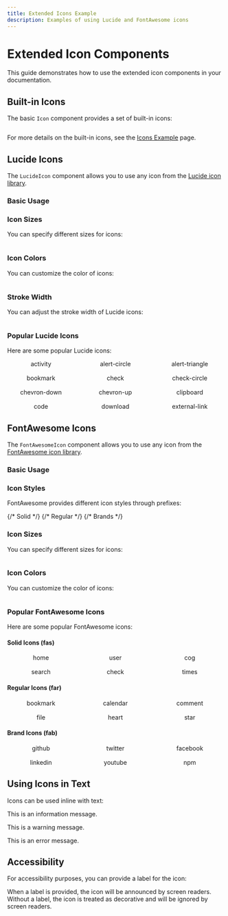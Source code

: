 ```yaml
---
title: Extended Icons Example
description: Examples of using Lucide and FontAwesome icons
---
```



# Extended Icon Components

This guide demonstrates how to use the extended icon components in your documentation.

## Built-in Icons

The basic `Icon` component provides a set of built-in icons:

<div style="display: flex; align-items: center; gap: 1rem;">
  <Icon name="info" />
  <Icon name="warning" />
  <Icon name="error" />
  <Icon name="success" />
</div>

For more details on the built-in icons, see the [Icons Example](/en/v1/guide/icons-example) page.

## Lucide Icons

The `LucideIcon` component allows you to use any icon from the [Lucide icon library](https://lucide.dev/icons/).

### Basic Usage

<LucideIcon name="activity" />

### Icon Sizes

You can specify different sizes for icons:

<div style="display: flex; align-items: center; gap: 1rem;">
  <LucideIcon name="activity" size="1em" />
  <LucideIcon name="activity" size="1.5em" />
  <LucideIcon name="activity" size="2em" />
  <LucideIcon name="activity" size="3em" />
</div>

### Icon Colors

You can customize the color of icons:

<div style="display: flex; align-items: center; gap: 1rem;">
  <LucideIcon name="heart" color="#ff0000" />
  <LucideIcon name="star" color="#ffd700" />
  <LucideIcon name="thumbs-up" color="#008000" />
  <LucideIcon name="bell" color="#0000ff" />
</div>

### Stroke Width

You can adjust the stroke width of Lucide icons:

<div style="display: flex; align-items: center; gap: 1rem;">
  <LucideIcon name="activity" strokeWidth={1} />
  <LucideIcon name="activity" strokeWidth={2} />
  <LucideIcon name="activity" strokeWidth={3} />
</div>

### Popular Lucide Icons

Here are some popular Lucide icons:

<div style="display: grid; grid-template-columns: repeat(auto-fill, minmax(120px, 1fr)); gap: 1rem;">
  <div style="display: flex; flex-direction: column; align-items: center;">
    <LucideIcon name="activity" />
    <span>activity</span>
  </div>
  <div style="display: flex; flex-direction: column; align-items: center;">
    <LucideIcon name="alert-circle" />
    <span>alert-circle</span>
  </div>
  <div style="display: flex; flex-direction: column; align-items: center;">
    <LucideIcon name="alert-triangle" />
    <span>alert-triangle</span>
  </div>
  <div style="display: flex; flex-direction: column; align-items: center;">
    <LucideIcon name="bookmark" />
    <span>bookmark</span>
  </div>
  <div style="display: flex; flex-direction: column; align-items: center;">
    <LucideIcon name="check" />
    <span>check</span>
  </div>
  <div style="display: flex; flex-direction: column; align-items: center;">
    <LucideIcon name="check-circle" />
    <span>check-circle</span>
  </div>
  <div style="display: flex; flex-direction: column; align-items: center;">
    <LucideIcon name="chevron-down" />
    <span>chevron-down</span>
  </div>
  <div style="display: flex; flex-direction: column; align-items: center;">
    <LucideIcon name="chevron-up" />
    <span>chevron-up</span>
  </div>
  <div style="display: flex; flex-direction: column; align-items: center;">
    <LucideIcon name="clipboard" />
    <span>clipboard</span>
  </div>
  <div style="display: flex; flex-direction: column; align-items: center;">
    <LucideIcon name="code" />
    <span>code</span>
  </div>
  <div style="display: flex; flex-direction: column; align-items: center;">
    <LucideIcon name="download" />
    <span>download</span>
  </div>
  <div style="display: flex; flex-direction: column; align-items: center;">
    <LucideIcon name="external-link" />
    <span>external-link</span>
  </div>
</div>

## FontAwesome Icons

The `FontAwesomeIcon` component allows you to use any icon from the [FontAwesome icon library](https://fontawesome.com/icons).

### Basic Usage

<FontAwesomeIcon name="coffee" />

### Icon Styles

FontAwesome provides different icon styles through prefixes:

<div style="display: flex; align-items: center; gap: 1rem;">
  <FontAwesomeIcon name="star" prefix="fas" /> {/* Solid */}
  <FontAwesomeIcon name="star" prefix="far" /> {/* Regular */}
  <FontAwesomeIcon name="github" prefix="fab" /> {/* Brands */}
</div>

### Icon Sizes

You can specify different sizes for icons:

<div style="display: flex; align-items: center; gap: 1rem;">
  <FontAwesomeIcon name="coffee" size="1em" />
  <FontAwesomeIcon name="coffee" size="1.5em" />
  <FontAwesomeIcon name="coffee" size="2em" />
  <FontAwesomeIcon name="coffee" size="3em" />
</div>

### Icon Colors

You can customize the color of icons:

<div style="display: flex; align-items: center; gap: 1rem;">
  <FontAwesomeIcon name="heart" color="#ff0000" />
  <FontAwesomeIcon name="star" color="#ffd700" />
  <FontAwesomeIcon name="thumbs-up" color="#008000" />
  <FontAwesomeIcon name="bell" color="#0000ff" />
</div>

### Popular FontAwesome Icons

Here are some popular FontAwesome icons:

#### Solid Icons (fas)

<div style="display: grid; grid-template-columns: repeat(auto-fill, minmax(120px, 1fr)); gap: 1rem;">
  <div style="display: flex; flex-direction: column; align-items: center;">
    <FontAwesomeIcon name="home" prefix="fas" />
    <span>home</span>
  </div>
  <div style="display: flex; flex-direction: column; align-items: center;">
    <FontAwesomeIcon name="user" prefix="fas" />
    <span>user</span>
  </div>
  <div style="display: flex; flex-direction: column; align-items: center;">
    <FontAwesomeIcon name="cog" prefix="fas" />
    <span>cog</span>
  </div>
  <div style="display: flex; flex-direction: column; align-items: center;">
    <FontAwesomeIcon name="search" prefix="fas" />
    <span>search</span>
  </div>
  <div style="display: flex; flex-direction: column; align-items: center;">
    <FontAwesomeIcon name="check" prefix="fas" />
    <span>check</span>
  </div>
  <div style="display: flex; flex-direction: column; align-items: center;">
    <FontAwesomeIcon name="times" prefix="fas" />
    <span>times</span>
  </div>
</div>

#### Regular Icons (far)

<div style="display: grid; grid-template-columns: repeat(auto-fill, minmax(120px, 1fr)); gap: 1rem;">
  <div style="display: flex; flex-direction: column; align-items: center;">
    <FontAwesomeIcon name="bookmark" prefix="far" />
    <span>bookmark</span>
  </div>
  <div style="display: flex; flex-direction: column; align-items: center;">
    <FontAwesomeIcon name="calendar" prefix="far" />
    <span>calendar</span>
  </div>
  <div style="display: flex; flex-direction: column; align-items: center;">
    <FontAwesomeIcon name="comment" prefix="far" />
    <span>comment</span>
  </div>
  <div style="display: flex; flex-direction: column; align-items: center;">
    <FontAwesomeIcon name="file" prefix="far" />
    <span>file</span>
  </div>
  <div style="display: flex; flex-direction: column; align-items: center;">
    <FontAwesomeIcon name="heart" prefix="far" />
    <span>heart</span>
  </div>
  <div style="display: flex; flex-direction: column; align-items: center;">
    <FontAwesomeIcon name="star" prefix="far" />
    <span>star</span>
  </div>
</div>

#### Brand Icons (fab)

<div style="display: grid; grid-template-columns: repeat(auto-fill, minmax(120px, 1fr)); gap: 1rem;">
  <div style="display: flex; flex-direction: column; align-items: center;">
    <FontAwesomeIcon name="github" prefix="fab" />
    <span>github</span>
  </div>
  <div style="display: flex; flex-direction: column; align-items: center;">
    <FontAwesomeIcon name="twitter" prefix="fab" />
    <span>twitter</span>
  </div>
  <div style="display: flex; flex-direction: column; align-items: center;">
    <FontAwesomeIcon name="facebook" prefix="fab" />
    <span>facebook</span>
  </div>
  <div style="display: flex; flex-direction: column; align-items: center;">
    <FontAwesomeIcon name="linkedin" prefix="fab" />
    <span>linkedin</span>
  </div>
  <div style="display: flex; flex-direction: column; align-items: center;">
    <FontAwesomeIcon name="youtube" prefix="fab" />
    <span>youtube</span>
  </div>
  <div style="display: flex; flex-direction: column; align-items: center;">
    <FontAwesomeIcon name="npm" prefix="fab" />
    <span>npm</span>
  </div>
</div>

## Using Icons in Text

Icons can be used inline with text:

This is an information <Icon name="info" /> message.

This is a warning <LucideIcon name="alert-triangle" color="#ffc107" /> message.

This is an error <FontAwesomeIcon name="exclamation-circle" color="#dc3545" /> message.

## Accessibility

For accessibility purposes, you can provide a label for the icon:

<LucideIcon name="info" label="Information" />

<FontAwesomeIcon name="info-circle" label="Information" />

When a label is provided, the icon will be announced by screen readers. Without a label, the icon is treated as decorative and will be ignored by screen readers.
